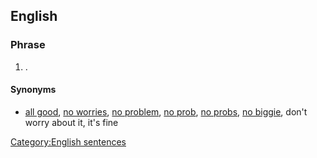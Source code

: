 ==English==

===Phrase===
{{head|en|phrase|head=[[it's]] [[all]] [[good]]}}

# {{context|idiomatic|lang=en}} {{non-gloss definition|Used to express unconcern}}.

====Synonyms====
* {{sense|expression of unconcern}} [[all good]], [[no worries]], [[no problem]], [[no prob]], [[no probs]], [[no biggie]], don't worry about it, it's fine
[[Category:English sentences]]